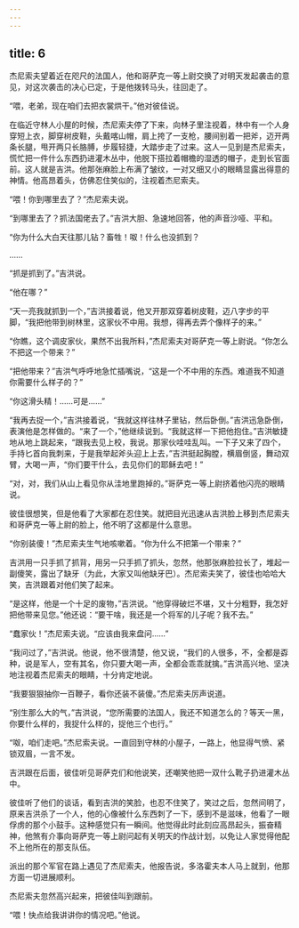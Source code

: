 ```yaml
---
---
---
```

title: 6
---





杰尼索夫望着近在咫尺的法国人，他和哥萨克一等上尉交换了对明天发起袭击的意见，对这次袭击的决心已定，于是他拨转马头，往回走了。

“喂，老弟，现在咱们去把衣裳烘干。”他对彼佳说。

在临近守林人小屋的时候，杰尼索夫停了下来，向林子里注视着，林中有一个人身穿短上衣，脚穿树皮鞋，头戴喀山帽，肩上挎了一支枪，腰间别着一把斧，迈开两条长腿，甩开两只长胳膊，步履轻捷，大踏步走了过来。这人一见到是杰尼索夫，慌忙把一件什么东西扔进灌木丛中，他脱下搭拉着帽檐的湿透的帽子，走到长官面前。这人就是吉洪。他那张麻脸上布满了皱纹，一对又细又小的眼睛显露出得意的神情。他高昂着头，仿佛忍住笑似的，注视着杰尼索夫。

“喂！你到哪里去了？”杰尼索夫说。

“到哪里去了？抓法国佬去了。”吉洪大胆、急速地回答，他的声音沙哑、平和。

“你为什么大白天往那儿钻？畜牲！呶！什么也没抓到？

……

“抓是抓到了。”吉洪说。

“他在哪？”

“天一亮我就抓到一个，”吉洪接着说，他叉开那双穿着树皮鞋，迈八字步的平脚，“我把他带到树林里，这家伙不中用。我想，得再去弄个像样子的来。”

“你瞧，这个调皮家伙，果然不出我所料，”杰尼索夫对哥萨克一等上尉说。“你怎么不把这一个带来？”

“把他带来？”吉洪气呼呼地急忙插嘴说，“这是一个不中用的东西。难道我不知道你需要什么样子的？”

“你这滑头精！……可是……”

“我再去捉一个，”吉洪接着说，“我就这样往林子里钻，然后卧倒。”吉洪迅急卧倒，表演他是怎样做的。“来了一个，”他继续说到。“我就这样一下把他抱住。”吉洪敏捷地从地上跳起来，“跟我去见上校，我说。那家伙哇哇乱叫。一下子又来了四个，手持匕首向我刺来，于是我举起斧头迎上上去，”吉洪挺起胸膛，横眉倒竖，舞动双臂，大喝一声，“你们要干什么，去见你们的耶稣去吧！”

“对，对，我们从山上看见你从洼地里跑掉的。”哥萨克一等上尉挤着他闪亮的眼睛说。

彼佳很想笑，但是他看了大家都在忍住笑。就把目光迅速从吉洪脸上移到杰尼索夫和哥萨克一等上尉的脸上，他不明了这都是什么意思。

“你别装傻！”杰尼索夫生气地咳嗽着。“你为什么不把第一个带来？”

吉洪用一只手抓了抓背，用另一只手抓了抓头，忽然，他那张麻脸拉长了，堆起一副傻笑，露出了缺牙（为此，大家又叫他缺牙巴）。杰尼索夫笑了，彼佳也哈哈大笑，吉洪跟着对他们笑了起来。

“是这样，他是一个十足的废物，”吉洪说。“他穿得破烂不堪，又十分粗野，我怎好把他带来见您。”他还说：“要干啥，我还是一个将军的儿子呢？我不去。”

“蠢家伙！”杰尼索夫说。“应该由我来盘问……”

“我问过了，”吉洪说。他说，他不很清楚，他又说，“我们的人很多，不，全都是孬种，说是军人，空有其名，你只要大喝一声，全都会乖乖就擒。”吉洪高兴地、坚决地注视着杰尼索夫的眼睛，十分肯定地说。

“我要狠狠抽你一百鞭子，看你还装不装傻。”杰尼索夫厉声说道。

“别生那么大的气，”吉洪说，“您所需要的法国人，我还不知道怎么的？等天一黑，你要什么样的，我捉什么样的，捉他三个也行。”

“呶，咱们走吧。”杰尼索夫说。一直回到守林的小屋子，一路上，他显得气愤、紧锁双眉，一言不发。

吉洪跟在后面，彼佳听见哥萨克们和他说笑，还嘲笑他把一双什么靴子扔进灌木丛中。

彼佳听了他们的谈话，看到吉洪的笑脸，也忍不住笑了，笑过之后，忽然间明了，原来吉洪杀了一个人，他的心像被什么东西刺了一下，感到不是滋味，他看了一眼俘虏的那个小鼓手。这种感觉只有一瞬间。他觉得此时此刻应高昂起头，振奋精神，他煞有介事向哥萨克一等上尉问起有关明天的作战计划，以免让人家觉得他配不上他所在的那支队伍。

派出的那个军官在路上遇见了杰尼索夫，他报告说，多洛霍夫本人马上就到，他那方面一切进展顺利。

杰尼索夫忽然高兴起来，把彼佳叫到跟前。

“喂！快点给我讲讲你的情况吧。”他说。